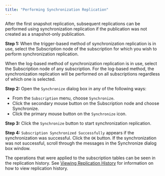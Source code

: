 ```yaml
---
title: "Performing Synchronization Replication"
---
```


<div id="perform_sync_replication" class="registered_link"></div>

After the first snapshot replication, subsequent replications can be performed using synchronization replication if the publication was not created as a snapshot-only publication.

**Step 1:** When the trigger-based method of synchronization replication is in use, select the Subscription node of the subscription for which you wish to perform synchronization replication.

When the log-based method of synchronization replication is in use, select the Subscription node of any subscription. For the log-based method, the synchronization replication will be performed on all subscriptions regardless of which one is selected.

**Step 2:** Open the `Synchronize` dialog box in any of the following ways:

-   From the `Subscription` menu, choose `Synchronize`.
-   Click the secondary mouse button on the Subscription node and choose Synchronize.
-   Click the primary mouse button on the `Synchronize` icon.

**Step 3:** Click the `Synchronize` button to start synchronization replication.

**Step 4:** `Subscription Synchronized Successfully` appears if the synchronization was successful. Click the `OK` button. If the synchronization was not successful, scroll through the messages in the Synchronize dialog box window.

The operations that were applied to the subscription tables can be seen in the replication history. See [Viewing Replication History](../../07_common_operations/04_view_replication_history/#view_replication_history) for information on how to view replication history.
